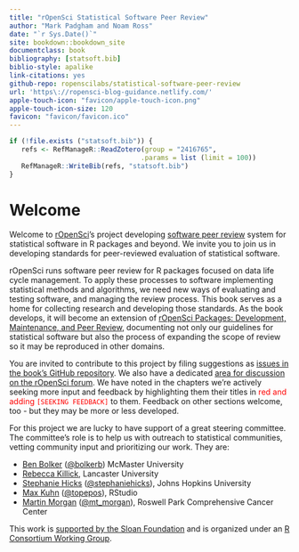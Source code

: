 ```yaml
--- 
title: "rOpenSci Statistical Software Peer Review"
author: "Mark Padgham and Noam Ross"
date: "`r Sys.Date()`"
site: bookdown::bookdown_site
documentclass: book
bibliography: [statsoft.bib]
biblio-style: apalike
link-citations: yes
github-repo: ropenscilabs/statistical-software-peer-review
url: 'https\://ropensci-blog-guidance.netlify.com/'
apple-touch-icon: "favicon/apple-touch-icon.png"
apple-touch-icon-size: 120
favicon: "favicon/favicon.ico"
---
```



```r
if (!file.exists ("statsoft.bib")) {
   refs <- RefManageR::ReadZotero(group = "2416765",
                                 .params = list (limit = 100))
   RefManageR::WriteBib(refs, "statsoft.bib")
}
```

# Welcome {#welcome}

Welcome to [rOpenSci](https://ropensci.org)'s project
developing [software peer review](https://ropensci.org/software-review/) system
for statistical software in R packages and  beyond.  We invite you to join us in
developing standards for peer-reviewed evaluation of statistical software.

rOpenSci runs software peer review for R packages focused on data life cycle management.
To apply these processes to software implementing statistical methods and algorithms,
we need new ways of evaluating and testing software, and managing the review
process. This book serves as a home for collecting research and developing
those standards. As the book develops, it will become an extension of
[rOpenSci Packages: Development, Maintenance, and Peer Review](https://devguide.ropensci.org/),
documenting not only our guidelines for statistical software but also the process
of expanding the scope of review so it may be reproduced in other domains.

You are invited to contribute to this project by filing suggestions as
[issues in the book's GitHub repository](https://github.com/ropenscilabs/statistical-software-peer-review/issues).
We also have a dedicated [area for discussion on the rOpenSci forum](https://discuss.ropensci.org/c/statistical-software-peer-review/28).
We have noted in the chapters we're actively seeking more input and feedback by
highlighting them their titles in <span style="color:red;">red and adding
`[SEEKING FEEDBACK]`</span> to them.  Feedback on other sections welcome, too
- but they may be more or less developed.

For this project we are lucky to have support of a great steering committee.  The
committee's role is to help us with outreach to statistical communities, vetting
community input and prioritizing our work. They are:

-   [Ben Bolker](https://ms.mcmaster.ca/~bolker/) ([\@bolkerb](https://twitter.com/bolkerb)) McMaster University
-   [Rebecca Killick](http://www.lancs.ac.uk/~killick/), Lancaster University
-   [Stephanie Hicks](https://www.stephaniehicks.com/) ([\@stephaniehicks](https://twitter.com/stephaniehicks)), Johns Hopkins University
-   [Max Kuhn](http://appliedpredictivemodeling.com/) ([\@topepos](https://twitter.com/topepos)), RStudio
-   [Martin Morgan](https://www.roswellpark.org/martin-morgan) ([\@mt_morgan](https://twitter.com/mt_morgan)), Roswell Park Comprehensive Cancer Center

This work is [
supported by the Sloan Foundation](https://ropensci.org/blog/2019/07/15/expanding-software-review/)
and is organized under an
[R Consortium Working Group](https://www.r-consortium.org/projects/isc-working-groups).

